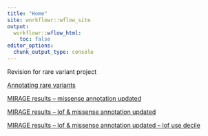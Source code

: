 ```yaml
---
title: "Home"
site: workflowr::wflow_site
output:
  workflowr::wflow_html:
    toc: false
editor_options:
  chunk_output_type: console
---
```


Revision for rare variant project

[Annotating rare variants](variant_annot.html)

[MIRAGE results -- missense annotation updated](mirage_mis.html)

[MIRAGE results -- lof & missense annotation updated](mirage_lofmis.html)

[MIRAGE results -- lof & missense annotation updated -- lof use decile](mirage_lofdecmis.html)